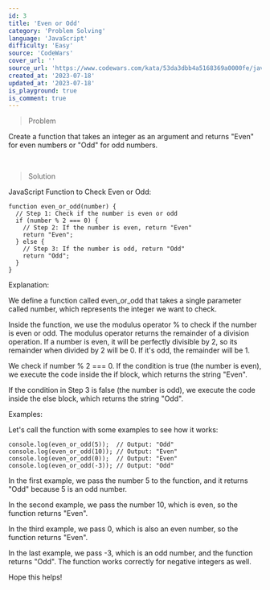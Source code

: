 ```yaml
---
id: 3
title: 'Even or Odd'
category: 'Problem Solving'
language: 'JavaScript'
difficulty: 'Easy'
source: 'CodeWars'
cover_url: ''
source_url: 'https://www.codewars.com/kata/53da3dbb4a5168369a0000fe/javascript'
created_at: '2023-07-18'
updated_at: '2023-07-18'
is_playground: true
is_comment: true
---
```


> Problem

Create a function that takes an integer as an argument and returns "Even" for even numbers or "Odd" for odd numbers.

&nbsp;

> Solution

JavaScript Function to Check Even or Odd:

```
function even_or_odd(number) {
  // Step 1: Check if the number is even or odd
  if (number % 2 === 0) {
    // Step 2: If the number is even, return "Even"
    return "Even";
  } else {
    // Step 3: If the number is odd, return "Odd"
    return "Odd";
  }
}

```

Explanation:

We define a function called even_or_odd that takes a single parameter called number, which represents the integer we want to check.

Inside the function, we use the modulus operator % to check if the number is even or odd. The modulus operator returns the remainder of a division operation. If a number is even, it will be perfectly divisible by 2, so its remainder when divided by 2 will be 0. If it's odd, the remainder will be 1.

We check if number % 2 === 0. If the condition is true (the number is even), we execute the code inside the if block, which returns the string "Even".

If the condition in Step 3 is false (the number is odd), we execute the code inside the else block, which returns the string "Odd".

Examples:

Let's call the function with some examples to see how it works:

```
console.log(even_or_odd(5));  // Output: "Odd"
console.log(even_or_odd(10)); // Output: "Even"
console.log(even_or_odd(0));  // Output: "Even"
console.log(even_or_odd(-3)); // Output: "Odd"
```

In the first example, we pass the number 5 to the function, and it returns "Odd" because 5 is an odd number.

In the second example, we pass the number 10, which is even, so the function returns "Even".

In the third example, we pass 0, which is also an even number, so the function returns "Even".

In the last example, we pass -3, which is an odd number, and the function returns "Odd". The function works correctly for negative integers as well.

Hope this helps!
